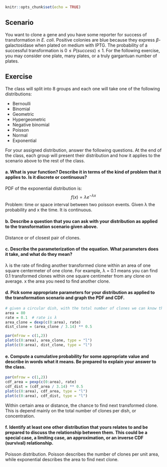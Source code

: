 ```{r setup, include=FALSE}
knitr::opts_chunk$set(echo = TRUE)
```

## Scenario

You want to clone a gene and you have some reporter for success of transformation in *E. coli*. Positive colonies are blue because they express $\beta$-galactosidase when plated on medium with IPTG. The probability of a successful transformation is $0 \le P(success) \le 1$. For the following exercise, you may consider one plate, many plates, or a truly gargantuan number of plates.

## Exercise

The class will split into 8 groups and each one will take one of the following distributions:

- Bernoulli
- Binomial
- Geometric
- Hypergeometric
- Negative binomial
- Poisson
- Normal
- Exponential

For your assigned distribution, answer the following questions. At the end of the class, each group will present their distribution and how it applies to the scenario above to the rest of the class.

#### a. What is your function? Describe it in terms of the kind of problem that it applies to. Is it discrete or continuous?

<!-- Insert your answer below. -->
PDF of the exponential distribution is:
$$ f(x)=λe ^ {-λx} $$
Problem: time or space interval between two poisson events. Given λ the probability and x the time.
It is continuous.

#### b. Describe a question that you can ask with your distribution as applied to the transformation scenario given above.

<!-- Insert your answer below. -->
Distance or of closest pair of clones.

#### c. Describe the parameterization of the equation. What parameters does it take, and what do they mean?

<!-- Insert your answer below. -->
λ is the rate of finding another transformed clone within an area of one square centermeter of one clone. For example, λ = 0.1 means you can find 0.1 transformed clones within one square centimeter from any clone on average.
x the area you need to find another clone.

#### d. Pick some appropriate parameters for your distribution as applied to the transformation scenario and graph the PDF and CDF.

```{r}
# given a circular dish, with the total number of clones we can know the distribution of transformed clone. Say that we have 100 clones in the dish:
area = 80
rate = 0.1  # rate is λ
area_clone = dexp(c(0:area), rate)
dist_clone = (area_clone / 3.14) ** 0.5

par(mfrow = c(1,2))
plot(c(0:area), area_clone, type = "l")
plot(c(0:area), dist_clone, type = "l")


```


#### e. Compute a cumulative probability for some appropriate value and describe in words what it means. Be prepared to explain your answer to the class.

```{r}
par(mfrow = c(1,2))
cdf_area = pexp(c(0:area), rate)
cdf_dist = (cdf_area / 3.14) ** 0.5
plot(c(0:area), cdf_area, type = "l")
plot(c(0:area), cdf_dist, type = "l")
```

<!-- Insert your answer below. -->
Within certain area or distance, the chance to find next transformed clone. This is depend mainly on the total number of clones per dish, or concentration.


#### f. Identify at least one other distribution that yours relates to and be prepared to discuss the relationship between them. This could be a special case, a limiting case, an approximation, or an inverse CDF (survival) relationship.

<!-- Insert your answer below. -->
Poisson distribution. Poisson describes the number of clones per unit area, while exponential describes the area to find next clone.
